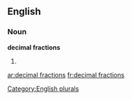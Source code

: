 ==English==

===Noun===
'''decimal fractions'''

# {{plural of|[[decimal fraction]]}}

[[Category:English plurals]]

[[ar:decimal fractions]]
[[fr:decimal fractions]]